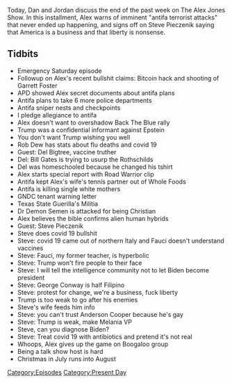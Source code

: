 {{DEFAULTSORT:
    #_EPISODE_0464:July 31-August 1, 2020
}}{{Episode
    | title             = July 31-August 1, 2020
    | caption           = Listen to this episode on [https://knowledgefight.libsyn.com/464-july-31-august-1-2020 Libsyn] [https://open.spotify.com/episode/1zddEEAEHKBbLdP0DAnANt Spotify], Read the [[Transcript/464: July 31-August 1, 2020|Unofficial Transcript]], View discussion on [https://reddit.com/i2somn Reddit]
    | episodeNumber     = 464
    | length            = 01:29:56
    | airDate           = August 3, 2020
    | coverageStartDate = July 31, 2020
    | coverageEndDate   = August 1, 2020
    | episodeType       = [[:Category:Present Day|Present Day]]
    | appearance        = [[Garrett Foster]], [[Rob Dew]], [[Del Bigtree]], [[Bill Gates]], [[Stella Immanuel]], [[Steve Pieczenik]], [[Anthony Fauci]], [[George Conway]], [[Anderson Cooper]], [[Melania Trump]]
    | previousEpisode   = [[463: July 28-30, 2020]]
    | nextEpisode       = [[465: August 3-4, 2020]]
}}

{{Stub}}

Today, Dan and Jordan discuss the end of the past week on The Alex Jones Show. In this installment, Alex warns of imminent "antifa terrorist attacks" that never ended up happening, and signs off on Steve Pieczenik saying that America is a business and that liberty is nonsense.

==Tidbits==

*Emergency Saturday episode
*Followup on Alex's recent bullshit claims: Bitcoin hack and shooting of Garrett Foster
*APD showed Alex secret documents about antifa plans
*Antifa plans to take 6 more police departments
*Antifa sniper nests and checkpoints
*I pledge allegiance to antifa
*Alex doesn't want to overshadow Back The Blue rally
*Trump was a confidential informant against Epstein
*You don't want Trump wishing you well
*Rob Dew has stats about flu deaths and covid 19
*Guest: Del Bigtree, vaccine truther
*Del: Bill Gates is trying to usurp the Rothschilds
*Del was homeschooled because he changed his tshirt
*Alex starts special report with Road Warrior clip
*Antifa kept Alex's wife's tennis partner out of Whole Foods
*Antifa is killing single white mothers
*GNDC tenant warning letter
*Texas State Guerilla's Militia
*Dr Demon Semen is attacked for being Christian
*Alex believes the bible confirms alien human hybrids
*Guest: Steve Pieczenik
*Steve does covid 19 bullshit
*Steve: covid 19 came out of northern Italy and Fauci doesn't understand vaccines
*Steve: Fauci, my former teacher, is hyperbolic
*Steve: Trump won't fire people to their face
*Steve: I will tell the intelligence community not to let Biden become president
*Steve: George Conway is half Filipino
*Steve: protest for change, we're a business, fuck liberty
*Trump is too weak to go after his enemies
*Steve's wife feeds him info
*Steve: you can't trust Anderson Cooper because he's gay
*Steve: Trump is weak, make Melania VP
*Steve, can you diagnose Biden?
*Steve: Treat covid 19 with antibiotics and pretend it's not real
*Whoops, Alex gives up the game on Boogaloo group
*Being a talk show host is hard
*Christmas in July runs into August

[[Category:Episodes]]
[[Category:Present Day]]

